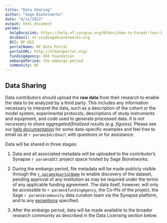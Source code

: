 ```yaml
---
title: "Data Sharing"
author: "Sage Bionetworks"
date: "4/11/2022"
output: html_document
params:
  helpDocsLink: https://help.nf.synapse.org/NFdocs/How-to-Format-Your-Data.2110980453.html
  dccEmail: nf-osi@sagebionetworks.org
  DCC: NF-OSI
  portalName: NF Data Portal
  portalURL: http://nfdataportal.org/
  fundingAgency: XXX Foundation
  embargoPeriod: the embargo period
  community: NF
---
```


## Data Sharing

Data contributors should upload the **raw data** from their research to enable the data to be analyzed by a third party. 
This includes any information necessary to interpret the data, such as a description of the cohort or the model system, experimental protocols, descriptions of study instruments and equipment, and code used to generate processed data. 
_It is not necessary to share aggregated/finalized results (e.g. figures)._ 
Please see our [help documentation](`r params$helpDocsLink`) for some data-specific examples and feel free to email us at `r params$dccEmail` with questions or for assistance.

Data will be shared in three stages: 

1. Data and all associated metadata will be uploaded to the contributor’s Synapse `r params$DCC` project space hosted by Sage Bionetworks.

2. During the embargo period, file metadata will be made publicly visible through the [`r params$portalName`](`r params$portalURL`) to enable discovery of the dataset, pending approval of any institution as may be required under the terms of any applicable funding agreement. The data itself, however, will only be accessible to `r params$fundingAgency`, the Co-PIs of the project, the Sage `r params$community` data curation team via the Synapse platform, and to any [exceptions](#embargo_details) specified.

3. After the embargo period, data will be made available to the broader research community as described in the Data Licensing section below.
